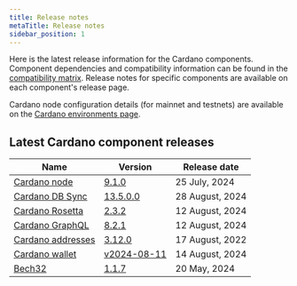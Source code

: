 ```yaml
---
title: Release notes
metaTitle: Release notes
sidebar_position: 1
---
```


Here is the latest release information for the Cardano components. Component
dependencies and compatibility information can be found in the
[compatibility matrix](/developer-resources/release-notes/comp-matrix). Release
notes for specific components are available on each component's release page.

Cardano node configuration details (for mainnet and testnets) are available on
the
[Cardano environments page](https://book.world.dev.cardano.org/environments.html).

## Latest Cardano component releases

| Name                                                                     | Version                                                                                      | Release date      |
| ------------------------------------------------------------------------ | -------------------------------------------------------------------------------------------- | ----------------- |
| [Cardano node](https://github.com/IntersectMBO/cardano-node)             | [9.1.0](https://github.com/IntersectMBO/cardano-node/releases/tag/9.1.0)                     | 25 July, 2024    |
| [Cardano DB Sync](https://github.com/IntersectMBO/cardano-db-sync)       | [13.5.0.0](https://github.com/IntersectMBO/cardano-db-sync/releases/tag/13.5.0.0)            | 28 August, 2024 |
| [Cardano Rosetta](https://github.com/cardano-foundation/cardano-rosetta) | [2.3.2](https://github.com/cardano-foundation/cardano-rosetta/releases/tag/2.3.2)            | 12 August, 2024    |
| [Cardano GraphQL](https://github.com/cardano-foundation/cardano-graphql) | [8.2.1](https://github.com/cardano-foundation/cardano-graphql/releases/tag/8.2.1)            | 12 August, 2024    |
| [Cardano addresses](https://github.com/IntersectMBO/cardano-addresses)   | [3.12.0](https://github.com/IntersectMBO/cardano-addresses/releases/tag/3.12.0)              | 17 August, 2022   |
| [Cardano wallet](https://github.com/cardano-foundation/cardano-wallet)   | [v2024-08-11](https://github.com/cardano-foundation/cardano-wallet/releases/tag/v2024-08-11) | 14 August, 2024    |
| [Bech32](https://github.com/IntersectMBO/bech32)                         | [1.1.7](https://github.com/IntersectMBO/bech32/releases/tag/v1.1.7)                          | 20 May, 2024 |

